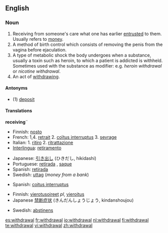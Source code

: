 ==English==
{{wikipedia}}

===Noun===
{{en-noun}}

# Receiving from someone's care what one has earlier [[entrusted]] to them.  Usually refers to [[money]].
# A method of birth control which consists of removing the penis from the vagina before ejaculation.
# A type of metabolic shock the body undergoes when a substance, usually a toxin such as heroin, to which a patient is addicted is withheld. Sometimes used with the substance as modifier: e.g. <em>heroin withdrawal</em> or <em>nicotine withdrawal</em>.
# An act of [[withdraw]]ing.

====Antonyms====
*(1) [[deposit]]

====Translations====
'''receiving'''¨
{{top}}
*Finnish: [[nosto]]
*French: 1,4. [[retrait]] {{m}} 2. [[coïtus interruptus]] {{latin}} 3. [[sevrage]] {{m}}
*Italian: 1. [[ritiro]] 2. [[ritrattazione]]
*[[Interlingua]]: [[retiramento]]
{{mid}}
*Japanese: [[引き出し]] (ひきだし, hikidashi)
*Portuguese: [[retirada]] {{f}}, [[saque]] {{m}}
*Spanish: [[retirada]]
*Swedish: [[uttag]] {{c}} (''money from a bank'')
{{bottom}}

{{trans-top|birth control}}
*Spanish: [[coitus interruptus]]
{{trans-bottom}}

{{trans-top|metabolic shock}}
*Finnish: [[vierotusoireet]] ''pl'', [[vieroitus]]
*Japanese [[禁断症状]] (きんだんしょうじょう, kindanshoujou)
{{trans-mid}}
*Swedish: [[abstinens]] {{c}}
{{trans-bottom}}

[[es:withdrawal]]
[[fr:withdrawal]]
[[io:withdrawal]]
[[nl:withdrawal]]
[[fi:withdrawal]]
[[te:withdrawal]]
[[vi:withdrawal]]
[[zh:withdrawal]]